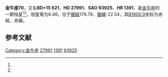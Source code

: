 {{Starbox begin
| name = 金牛座70
}}
{{Starbox observe
| epoch = [[J2000.0|J2000.0]]
| constell = [[金牛座|金牛座]]<ref name=SIMBAD>{{cite web
 | url=http://simbad.u-strasbg.fr/simbad/sim-id?Ident=HR+1391
 | title=Pulsating variable Star
 | publisher=Centre de Données astronomiques de Strasbourg
 | work=SIMBAD
 | accessdate=2012-07-13
 | archive-date=2016-03-17
 | archive-url=https://web.archive.org/web/20160317091408/http://simbad.u-strasbg.fr/simbad/sim-id?Ident=HR+1391
 | dead-url=no
 }}</ref><ref name=DATA>{{cite web
 | url=http://vizier.u-strasbg.fr/viz-bin/VizieR-5?-out.add=.&-source=5050&-corr=PK=HR&-out.max=9999&HR=1391
 | title=VizieR Detailed Page
 | accessdate=2012-07-13
 | archive-date=2019-07-01
 | archive-url=https://web.archive.org/web/20190701072849/http://vizier.u-strasbg.fr/viz-bin/VizieR-5?-out.add=.&-source=5050&-corr=PK=HR&-out.max=9999&HR=1391
 | dead-url=no
 }}</ref>
| 星官 = 
| ra = {{RA|4|25|37.3}}<ref name=SIMBAD /><ref name=DATA />
| dec = {{DEC|+15|56|27}}<ref name=SIMBAD /><ref name=DATA />
| appmag_v = 6.46<ref name=SIMBAD /><ref name=DATA />
}}
{{Starbox character
| class = F7V<ref name=SIMBAD /><ref name=DATA />
| b-v = 0.49<ref name=SIMBAD /><ref name=DATA />
| u-b = 0.02<ref name=SIMBAD /><ref name=DATA />
| r-i = 0.25<ref name=SIMBAD /><ref name=DATA />
| variable = 
}}
{{Starbox astrometry
| radial_v = 0.02
| prop_mo_ra = 38
| parallax = 0.038
| p_error = 
}}
{{Starbox catalog
| names =BD+15 621，[[SAO星表|SAO]] 93925，[[HD星表|HD]] 27991，[[HR星表|HR]] 1391}}
{{Starbox reference |Simbad=HR+1391}}
{{Starbox end}}

'''金牛座70'''，又名'''BD+15 621'''，'''HD 27991'''、'''SAO 93925'''、'''HR 1391'''，是[[金牛座|金牛座]]的一颗恒星<ref name=SIMBAD /><ref name=DATA />，视星等为6.46，位于[[銀道座標系|銀經]]179.79，[[銀道座標系|銀緯]]-22.54，其[[B1900.0|B1900.0]]坐标为赤經{{RA|4|19|54.7}}，赤緯{{DEC|+15|-22.54|45}}。

== 参考文献 ==
{{reflist}}

{{star-stub}}

{{金牛座恒星}}
[[Category:金牛座|Category:金牛座]]
[[Category:HD和HDE天體|27991]]
[[Category:HR天體|1391]]
[[Category:SAO天體|93925]]